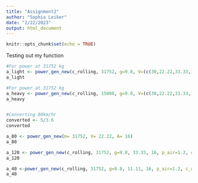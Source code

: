 ```yaml
---
title: "Assignment2"
author: "Sophia Leiker"
date: "2/22/2023"
output: html_document
---
```


```r
knitr::opts_chunk$set(echo = TRUE)
```

Testing out my function
```r
#For power at 31752 kg
a_light <- power_gen_new(c_rolling, 31752, g=9.8, V=(c(30,22.22,33.33,11.11, 1.389)), 16, p_air=1.2, c_drag=0.3)
a_light

#For power at 31752 kg
a_heavy <- power_gen_new(c_rolling, 15000, g=9.8, V=(c(30,22.22,33.33,11.11, 1.389)), 16, p_air=1.2, c_drag=0.3)
a_heavy


#Converting 80km/hr
converted <- 5/3.6
converted

a_80 <- power_gen_new(m= 31752, V= 22.22, A= 16)
a_80

a_120 <- power_gen_new(c_rolling, 31752, g=9.8, 33.33, 16, p_air=1.2, c_drag=0.3)
a_120

a_40 <-power_gen_new(c_rolling, 31752, g=9.8, 11.11, 16, p_air=1.2, c_drag=0.3)
a_40


```




